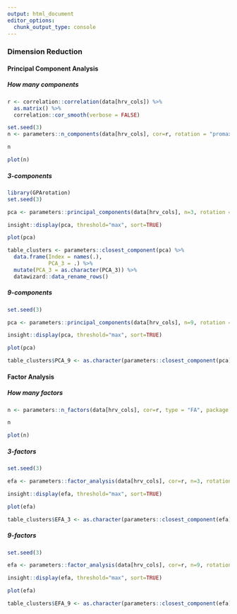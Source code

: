 ```yaml
---
output: html_document
editor_options: 
  chunk_output_type: console
---
```



### Dimension Reduction

#### Principal Component Analysis

##### How many components
```r
r <- correlation::correlation(data[hrv_cols]) %>% 
  as.matrix() %>% 
  correlation::cor_smooth(verbose = FALSE)

set.seed(3)
n <- parameters::n_components(data[hrv_cols], cor=r, rotation = "promax")

n

plot(n) 
```

##### 3-components
```r
library(GPArotation)
set.seed(3)

pca <- parameters::principal_components(data[hrv_cols], n=3, rotation = "promax")

insight::display(pca, threshold="max", sort=TRUE)

plot(pca)

table_clusters <- parameters::closest_component(pca) %>% 
  data.frame(Index = names(.),
             PCA_3 = .) %>% 
  mutate(PCA_3 = as.character(PCA_3)) %>% 
  datawizard::data_rename_rows()
```

##### 9-components
```r
set.seed(3)

pca <- parameters::principal_components(data[hrv_cols], n=9, rotation = "promax")

insight::display(pca, threshold="max", sort=TRUE)

plot(pca)

table_clusters$PCA_9 <- as.character(parameters::closest_component(pca))

```

#### Factor Analysis 

##### How many factors

```r
n <- parameters::n_factors(data[hrv_cols], cor=r, type = "FA", package = "all")

n

plot(n) 
```

##### 3-factors

```r
set.seed(3)

efa <- parameters::factor_analysis(data[hrv_cols], cor=r, n=3, rotation="oblimin", fm="ml")

insight::display(efa, threshold="max", sort=TRUE)

plot(efa)

table_clusters$EFA_3 <- as.character(parameters::closest_component(efa))
```

##### 9-factors

```r
set.seed(3)

efa <- parameters::factor_analysis(data[hrv_cols], cor=r, n=9, rotation="oblimin", fm="ml")

insight::display(efa, threshold="max", sort=TRUE)

plot(efa)

table_clusters$EFA_9 <- as.character(parameters::closest_component(efa))
```

